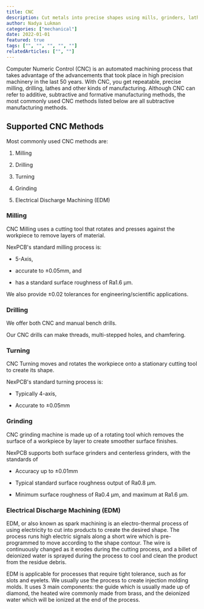 ```yaml
---
title: CNC
description: Cut metals into precise shapes using mills, grinders, lathes and other machinery.
author: Nadya Lukman
categories: ["mechanical"]
date: 2022-01-01
featured: true
tags: ["", "", "", "", ""]
relatedArticles: ["", ""]
---
```

Computer Numeric Control (CNC) is an automated machining process that takes advantage of the advancements that took place in high precision machinery in the last 50 years. With CNC, you get repeatable, precise milling, drilling, lathes and other kinds of manufacturing. Although CNC can refer to additive, subtractive and formative manufacturing methods, the most commonly used CNC methods listed below are all subtractive manufacturing methods. 

## Supported CNC Methods

Most commonly used CNC methods are:

1.   Milling

2.   Drilling

3.   Turning

4.   Grinding

5.   Electrical Discharge Machining (EDM)

### Milling

CNC Milling uses a cutting tool that rotates and presses against the workpiece to remove layers of material.

NexPCB's standard milling process is:

-   5-Axis,

-   accurate to ±0.05mm, and 

-   has a standard surface roughness of Ra1.6 µm.

We also provide ±0.02 tolerances for engineering/scientific applications.

### Drilling

We offer both CNC and manual bench drills.

Our CNC drills can make threads, multi-stepped holes, and chamfering.  

### Turning

CNC Turning moves and rotates the workpiece onto a stationary cutting tool to create its shape.

NexPCB's standard turning process is:

-   Typically 4-axis,

-   Accurate to ±0.05mm

### Grinding

CNC grinding machine is made up of a rotating tool which removes the surface of a workpiece by layer to create smoother surface finishes.

NexPCB supports both surface grinders and centerless grinders, with the standards of

-   Accuracy up to ±0.01mm

-   Typical standard surface roughness output of Ra0.8 µm.

-   Minimum surface roughness of Ra0.4 µm, and maximum at Ra1.6 µm.

### Electrical Discharge Machining (EDM)

EDM, or also known as spark machining is an electro-thermal process of using electricity to cut into products to create the desired shape.  The process runs high electric signals along a short wire which is pre-programmed to move according to the shape contour. The wire is continuously changed as it erodes during the cutting process, and a billet of deionized water is sprayed during the process to cool and clean the product from the residue debris.

EDM is applicable for processes that require tight tolerance, such as for slots and eyelets. We usually use the process to create injection molding molds. It uses 3 main components: the guide which is usually made up of diamond, the heated wire commonly made from brass, and the deionized water which will be ionized at the end of the process.
